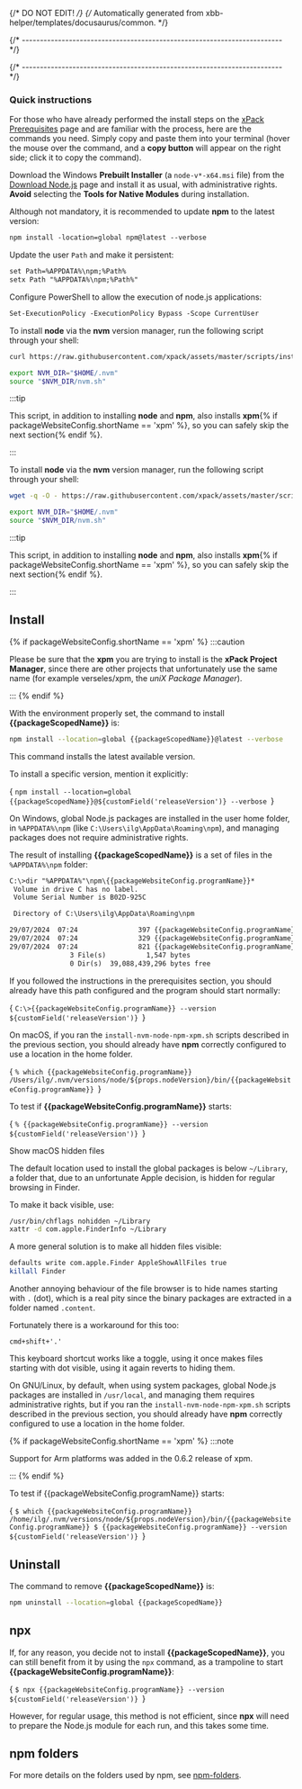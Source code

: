 {/* DO NOT EDIT! */}
{/* Automatically generated from xbb-helper/templates/docusaurus/common. */}

{/* ------------------------------------------------------------------------ */}




{/* ------------------------------------------------------------------------ */}

<Prerequisites />

### Quick instructions

For those who have already performed the install steps on the
[xPack Prerequisites](https://xpack.github.io/install/) page and are
familiar with the process, here are the commands you need.
Simply copy and paste them into your terminal (hover the mouse
over the command, and a **copy button** will appear on
the right side; click it to copy the command).

<Tabs groupId="operating-systems">

<TabItem value="windows" label="Windows" default>

Download the Windows **Prebuilt Installer** (a `node-v*-x64.msi` file) from the
[Download Node.js](https://nodejs.org/en/download/prebuilt-installer)
page and install it as usual, with administrative rights.
**Avoid** selecting the **Tools for Native Modules** during installation.

Although not mandatory, it is recommended to update **npm** to the
latest version:

```txt
npm install -location=global npm@latest --verbose
```

Update the user `Path` and make it persistent:

```txt
set Path=%APPDATA%\npm;%Path%
setx Path "%APPDATA%\npm;%Path%"
```

Configure PowerShell to allow the execution of node.js applications:

```txt
Set-ExecutionPolicy -ExecutionPolicy Bypass -Scope CurrentUser
```

</TabItem>

<TabItem value="macos" label="macOS">

To install **node** via the **nvm** version manager,
run the following script through your shell:

```sh
curl https://raw.githubusercontent.com/xpack/assets/master/scripts/install-nvm-node-npm-xpm.sh | ${SHELL}

export NVM_DIR="$HOME/.nvm"
source "$NVM_DIR/nvm.sh"
```

:::tip

This script, in addition to installing **node** and **npm**,
also installs **xpm**{% if packageWebsiteConfig.shortName == 'xpm' %}, so you can safely skip the next section{% endif %}.

:::

</TabItem>

<TabItem value="linux" label="GNU/Linux">

To install **node** via the **nvm** version manager,
run the following script through your shell:

```sh
wget -q -O - https://raw.githubusercontent.com/xpack/assets/master/scripts/install-nvm-node-npm-xpm.sh | ${SHELL}

export NVM_DIR="$HOME/.nvm"
source "$NVM_DIR/nvm.sh"
```

:::tip

This script, in addition to installing **node** and **npm**,
also installs **xpm**{% if packageWebsiteConfig.shortName == 'xpm' %}, so you can safely skip the next section{% endif %}.

:::

</TabItem>

</Tabs>

## Install

{% if packageWebsiteConfig.shortName == 'xpm' %}
:::caution

Please be sure that the **xpm** you are trying to install is the
**xPack Project Manager**, since there are other projects that
unfortunately use the same name
(for example verseles/xpm, the _uniX Package Manager_).

:::
{% endif %}

With the environment properly set, the command to install **{{packageScopedName}}** is:

```sh
npm install --location=global {{packageScopedName}}@latest --verbose
```

This command installs the latest available version.

To install a specific version, mention it explicitly:

<CodeBlock language="sh"> {
`npm install --location=global {{packageScopedName}}@${customField('releaseVersion')} --verbose
`} </CodeBlock>

<Tabs groupId="operating-systems">

<TabItem value="windows" label="Windows" default>

On Windows, global Node.js packages are installed in the
user home folder, in `%APPDATA%\npm`
(like `C:\Users\ilg\AppData\Roaming\npm`), and managing packages
does not require administrative rights.

The result of installing **{{packageScopedName}}** is a set of files in the `%APPDATA%\npm` folder:

```txt
C:\>dir "%APPDATA%"\npm\{{packageWebsiteConfig.programName}}*
 Volume in drive C has no label.
 Volume Serial Number is B02D-925C

 Directory of C:\Users\ilg\AppData\Roaming\npm

29/07/2024  07:24               397 {{packageWebsiteConfig.programName}}
29/07/2024  07:24               329 {{packageWebsiteConfig.programName}}.cmd
29/07/2024  07:24               821 {{packageWebsiteConfig.programName}}.ps1
               3 File(s)          1,547 bytes
               0 Dir(s)  39,088,439,296 bytes free
```

If you followed the instructions in the
prerequisites section, you should
already have this path configured and the program should start normally:

<CodeBlock language="console"> {
`C:\>{{packageWebsiteConfig.programName}} --version
${customField('releaseVersion')}
`} </CodeBlock>

<TroubleshootingWindows />

</TabItem>

<TabItem value="macos" label="macOS">

On macOS, if you ran the `install-nvm-node-npm-xpm.sh` scripts described
in the previous section, you should
already have **npm** correctly configured to use a location in the home folder.

<CodeBlock language="console"> {
`% which {{packageWebsiteConfig.programName}}
/Users/ilg/.nvm/versions/node/${props.nodeVersion}/bin/{{packageWebsiteConfig.programName}}
`} </CodeBlock>

To test if **{{packageWebsiteConfig.programName}}** starts:

<CodeBlock language="console"> {
`% {{packageWebsiteConfig.programName}} --version
${customField('releaseVersion')}
`} </CodeBlock>

<Heading as="h3">Show macOS hidden files</Heading>

The default location used to install the global packages is
below `~/Library`, a folder that, due to an unfortunate Apple decision,
is hidden for regular browsing in Finder.

To make it back visible, use:

```sh
/usr/bin/chflags nohidden ~/Library
xattr -d com.apple.FinderInfo ~/Library
```

A more general solution is to make all hidden files visible:

```sh
defaults write com.apple.Finder AppleShowAllFiles true
killall Finder
```

Another annoying behaviour of the file browser is to hide names starting
with `.` (dot), which is a real pity since the binary packages are
extracted in a folder named `.content`.

Fortunately there is a workaround for this too:

```console
cmd+shift+'.'
```

This keyboard shortcut works like a toggle, using it once makes files
starting with dot visible,
using it again reverts to hiding them.

</TabItem>

<TabItem value="linux" label="GNU/Linux">

On GNU/Linux, by default, when using system packages,
global Node.js packages are installed in
`/usr/local`, and managing them requires administrative rights,
but if you ran the `install-nvm-node-npm-xpm.sh` scripts described
in the previous section, you should
already have **npm** correctly configured to use a location in the home folder.

{% if packageWebsiteConfig.shortName == 'xpm' %}
:::note

Support for Arm platforms was
added in the 0.6.2 release of xpm.

:::
{% endif %}

To test if {{packageWebsiteConfig.programName}} starts:

<CodeBlock language="console"> {
`$ which {{packageWebsiteConfig.programName}}
/home/ilg/.nvm/versions/node/${props.nodeVersion}/bin/{{packageWebsiteConfig.programName}}
$ {{packageWebsiteConfig.programName}} --version
${customField('releaseVersion')}
`} </CodeBlock>

</TabItem>

</Tabs>

## Uninstall

The command to remove **{{packageScopedName}}** is:

```sh
npm uninstall --location=global {{packageScopedName}}
```

<NoAdministrativeRights />

## npx

If, for any reason, you decide not to install **{{packageScopedName}}**, you can still
benefit from it by using the `npx` command, as a trampoline to start **{{packageWebsiteConfig.programName}}**:

<CodeBlock language="console"> {
`$ npx {{packageWebsiteConfig.programName}} --version
${customField('releaseVersion')}
`} </CodeBlock>

However, for regular usage, this method is not efficient, since
**npx** will need to prepare the Node.js module
for each run, and this takes some time.

## npm folders

For more details on the folders used by npm, see
[npm-folders](https://docs.npmjs.com/files/folders).
